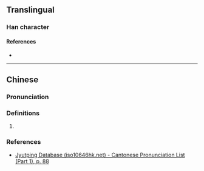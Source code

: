 {{character info}}
==Translingual==

===Han character===
{{Han char|rn=32|rad=土|as=08|sn=11|four=|canj=GUMJ|ids=⿰土岸}}

====References====
* {{Han ref|kx=0232.181|hdz=10453.070|uh=5813|ud=22547}}

----

==Chinese==
{{zh-forms}}

===Pronunciation===
{{zh-pron
|m=àn
|c=ngon6,on6
|mc=y
|oc=y
|cat=
}}

===Definitions===
{{zh-hanzi}}

# {{rfdef|zh|sort=土08}}

===References===
* [http://www.iso10646hk.net/jp/document/download.jsp Jyutping Database (iso10646hk.net) - Cantonese Pronunciation List (Part 1), p. 88]
